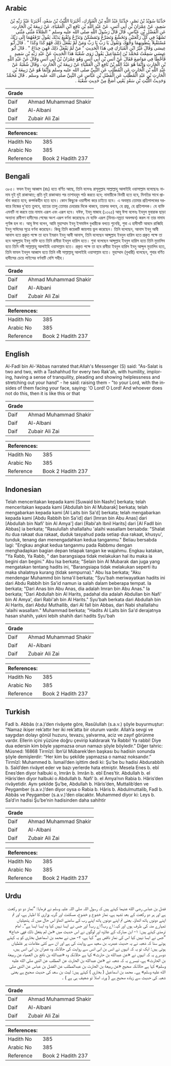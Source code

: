 ## Arabic


<div dir="rtl" lang="ar" style={{fontSize:'larger',backgroundColor:'#f8f9fa',padding:20}}>
حَدَّثَنَا سُوَيْدُ بْنُ نَصْرٍ، حَدَّثَنَا عَبْدُ اللَّهِ بْنُ الْمُبَارَكِ، أَخْبَرَنَا اللَّيْثُ بْنُ سَعْدٍ، أَخْبَرَنَا عَبْدُ رَبِّهِ بْنُ سَعِيدٍ، عَنْ عِمْرَانَ بْنِ أَبِي أَنَسٍ، عَنْ عَبْدِ اللَّهِ بْنِ نَافِعِ ابْنِ الْعَمْيَاءِ، عَنْ رَبِيعَةَ بْنِ الْحَارِثِ، عَنِ الْفَضْلِ بْنِ عَبَّاسٍ، قَالَ قَالَ رَسُولُ اللَّهِ صلى الله عليه وسلم ‏"‏ الصَّلاَةُ مَثْنَى مَثْنَى تَشَهَّدُ فِي كُلِّ رَكْعَتَيْنِ وَتَخَشَّعُ وَتَضَرَّعُ وَتَمَسْكَنُ وَتَذَرَّعُ وَتُقْنِعُ يَدَيْكَ يَقُولُ تَرْفَعُهُمَا إِلَى رَبِّكَ مُسْتَقْبِلاً بِبُطُونِهِمَا وَجْهَكَ وَتَقُولُ يَا رَبِّ يَا رَبِّ وَمَنْ لَمْ يَفْعَلْ ذَلِكَ فَهُوَ كَذَا وَكَذَا ‏"‏ ‏.‏ قَالَ أَبُو عِيسَى وَقَالَ غَيْرُ ابْنِ الْمُبَارَكِ فِي هَذَا الْحَدِيثِ ‏"‏ مَنْ لَمْ يَفْعَلْ ذَلِكَ فَهِيَ خِدَاجٌ ‏"‏ ‏.‏ قَالَ أَبُو عِيسَى سَمِعْتُ مُحَمَّدَ بْنَ إِسْمَاعِيلَ يَقُولُ رَوَى شُعْبَةُ هَذَا الْحَدِيثَ عَنْ عَبْدِ رَبِّهِ بْنِ سَعِيدٍ فَأَخْطَأَ فِي مَوَاضِعَ فَقَالَ عَنْ أَنَسِ بْنِ أَبِي أَنَسٍ وَهُوَ عِمْرَانُ بْنُ أَبِي أَنَسٍ وَقَالَ عَنْ عَبْدِ اللَّهِ بْنِ الْحَارِثِ وَإِنَّمَا هُوَ عَبْدُ اللَّهِ بْنُ نَافِعِ ابْنِ الْعَمْيَاءِ عَنْ رَبِيعَةَ بْنِ الْحَارِثِ ‏.‏ وَقَالَ شُعْبَةُ عَنْ عَبْدِ اللَّهِ بْنِ الْحَارِثِ عَنِ الْمُطَّلِبِ عَنِ النَّبِيِّ صلى الله عليه وسلم وَإِنَّمَا هُوَ عَنْ رَبِيعَةَ بْنِ الْحَارِثِ بْنِ عَبْدِ الْمُطَّلِبِ عَنِ الْفَضْلِ بْنِ عَبَّاسٍ عَنِ النَّبِيِّ صلى الله عليه وسلم ‏.‏ قَالَ مُحَمَّدٌ وَحَدِيثُ اللَّيْثِ بْنِ سَعْدٍ يَعْنِي أَصَحَّ مِنْ حَدِيثِ شُعْبَةَ ‏.‏
</div>
<div style={{backgroundColor:'#f8f9fa',padding:20, marginBottom: 10}}><table> <thead> <tr> <th>Grade</th> <th></th> </tr> </thead> <tbody> <tr><td>Daif</td><td>Ahmad Muhammad Shakir</td></tr><tr><td>Daif</td><td>Al-Albani</td></tr><tr><td>Daif</td><td>Zubair Ali Zai</td></tr></tbody></table><table> <thead> <tr> <th>References:</th> <th></th> </tr> </thead> <tbody><tr><td>Hadith No</td><td>385</td></tr><tr><td>Arabic No</td><td>385</td></tr><tr><td>Reference</td><td>Book 2 Hadith 237</td></tr></tbody></table></div>

## Bengali


<div dir="ltr" lang="bn" style={{fontSize:'larger',backgroundColor:'#f8f9fa',padding:20}}>
৩৮৫। ফযল ইবনু আব্বাস (রাঃ) হতে বর্ণিত আছে, তিনি বলেনঃ রাসূলুল্লাহ সাল্লাল্লাহু আলাইহি ওয়াসাল্লাম বলেছেনঃ নামায দুই দুই রাকাআত; প্রতি দুই রাকাআত পর তাশাহহুদ পাঠ করতে হবে; নামায়ীকে বিনয়ী হতে হবে, মিনতির সাথে প্রার্থনা করতে হবে; কপর্দকহীন হতে হবে। কোন কিছুকে ওয়াসীলা করে চাইতে হবে। এ অবস্থায় তোমার প্রতিপালকের দরবারে নিজের দু'হাত তুলবে, হাতের তালু তোমার চেহারার দিকে থাকবে, তারপর বলবে, হে প্ৰভু, হে প্রতিপালক। যে ব্যক্তি এমনটি না করবে তার নামায এরূপ এবং এরূপ হবে। যঈফ, ইবনু মাজাহ (১৩২৫) আবূ ঈসা বলেনঃ ইবনুল মুবারাক ছাড়া অন্যান্য রাবীগণ হাদীসের শেষের অংশ এরূপ বর্ণনা করেছেনঃ যে ব্যক্তি এরূপ (বিনয়-নম্রতা অবলম্বন) করল না তার নামায পূর্ণাঙ্গ হল না। আবূ ঈসা বলেন, আমি মুহাম্মাদ ইবনু ইসমাঈল বুখারীকে বলতে শুনেছি, শুবা এ হাদীসটি আবদে রাব্বিহি ইবনু সাঈদের সূত্রে বর্ণনা করেছেন। কিন্তু তিনি কয়েকটি জায়গায় ভুল করেছেন। তিনি বলেছেন, আনাস ইবনু আবী আনাস হতে প্রকৃত পক্ষে তা হবে ইমরান ইবনু আবী আনাস, তিনি বলেছেন আব্দুল্লাহ ইবনুল হারিস হতে প্রকৃত পক্ষে তা হবে আব্দুল্লাহ ইবনু নাফি হতে তিনি রাবীয়া ইবনুল হারিস হতে। শুবা বলেছেন আব্দুল্লাহ ইবনুল হারিস হতে তিনি মুত্তালিব হতে তিনি নবী সাল্লাল্লাহু আলাইহি ওয়াসাল্লাম হতে। প্রকৃত পক্ষে তা হবে রাবীয়া ইবনুল হারিস ইবনু আব্দুল মুত্তালিব হতে, তিনি ফাযল ইবনুল আব্বাস হতে তিনি নবী সাল্লাল্লাহু আলাইহি ওয়াসাল্লাম হতে। মুহাম্মাদ (বুখারী) বলেছেন, শুবার বর্ণিত হাদীসের চেয়ে লাইসের বর্ণনাটি বেশি সহীহ।
</div>
<div style={{backgroundColor:'#f8f9fa',padding:20, marginBottom: 10}}><table> <thead> <tr> <th>Grade</th> <th></th> </tr> </thead> <tbody> <tr><td>Daif</td><td>Ahmad Muhammad Shakir</td></tr><tr><td>Daif</td><td>Al-Albani</td></tr><tr><td>Daif</td><td>Zubair Ali Zai</td></tr></tbody></table><table> <thead> <tr> <th>References:</th> <th></th> </tr> </thead> <tbody><tr><td>Hadith No</td><td>385</td></tr><tr><td>Arabic No</td><td>385</td></tr><tr><td>Reference</td><td>Book 2 Hadith 237</td></tr></tbody></table></div>

## English


<div dir="ltr" lang="en" style={{fontSize:'larger',backgroundColor:'#f8f9fa',padding:20}}>
Al-Fadl bin Al-'Abbas narrated that:Allah's Messenger (S) said: "As-Salat is two and two, with a Tashahhud for every two Rak'ah, with humility, imploring, having a sense of tranquility, pleading and showing helplessness and stretching out your hand" - he said: raising them - "to your Lord, with the insides of them facing your face, saying: 'O Lord! O Lord! And whoever does not do this, then it is like this or that
</div>
<div style={{backgroundColor:'#f8f9fa',padding:20, marginBottom: 10}}><table> <thead> <tr> <th>Grade</th> <th></th> </tr> </thead> <tbody> <tr><td>Daif</td><td>Ahmad Muhammad Shakir</td></tr><tr><td>Daif</td><td>Al-Albani</td></tr><tr><td>Daif</td><td>Zubair Ali Zai</td></tr></tbody></table><table> <thead> <tr> <th>References:</th> <th></th> </tr> </thead> <tbody><tr><td>Hadith No</td><td>385</td></tr><tr><td>Arabic No</td><td>385</td></tr><tr><td>Reference</td><td>Book 2 Hadith 237</td></tr></tbody></table></div>

## Indonesian


<div dir="ltr" lang="id" style={{fontSize:'larger',backgroundColor:'#f8f9fa',padding:20}}>
Telah menceritakan kepada kami [Suwaid bin Nashr] berkata; telah menceritakan kepada kami [Abdullah bin Al Mubarak] berkata; telah mengabarkan kepada kami [Al Laits bin Sa'd] berkata; telah mengabarkan kepada kami [Abdu Rabbih bin Sa'id] dari [Imran bin Abu Anas] dari [Abdullah bin Nafi' bin Al Amya'] dari [Rabi'ah Ibnil Harits] dari [Al Fadll bin Abbas] ia berkata; "Rasulullah shallallahu 'alaihi wasallam bersabda: "Shalat itu dua rakaat dua rakaat, duduk tasyahud pada setiap dua rakaat, khusyu', tunduk, tenang dan menengadahkan kedua tanganmu." Beliau bersabda lagi: "Engkau angkat kedua tanganmu pada Rabbmu dengan menghadapkan bagian depan telapak tangan ke wajahmu. Engkau katakan, "Ya Rabb, Ya Rabb, " dan barangsiapa tidak melakukan hal itu maka ia begini dan begini." Abu Isa berkata; "Selain bin Al Mubarak dan juga yang mengatakan tentang hadits ini, "Barangsiapa tidak melakukan seperti itu maka shalatnya kurang (tidak sempurna)." Abu Isa berkata; "Aku mendengar Muhammd bin Isma'il berkata; "Syu'bah meriwayatkan hadits ini dari Abdu Rabbih bin Sa'id namun ia salah dalam beberapa tempat. Ia berkata; "Dari Anas bin Abu Anas, dia adalah Imran bin Abu Anas." Ia berkata; "Dari Abdullah bin Al Harits, padahal dia adalah Abdullan bin Nafi' bin Al Amya', dari Rabi'ah bin Al Harits." Syu'bah berkata dari Abdullah bin Al Harits, dari Abdul Muthallib, dari Al fall bin Abbas, dari Nabi shallallahu 'alaihi wasallam." Muhammad berkata; "Hadits Al Laits bin Sa'd derajatnya hasan shahih, yakni lebih shahih dari hadits Syu'bah
</div>
<div style={{backgroundColor:'#f8f9fa',padding:20, marginBottom: 10}}><table> <thead> <tr> <th>Grade</th> <th></th> </tr> </thead> <tbody> <tr><td>Daif</td><td>Ahmad Muhammad Shakir</td></tr><tr><td>Daif</td><td>Al-Albani</td></tr><tr><td>Daif</td><td>Zubair Ali Zai</td></tr></tbody></table><table> <thead> <tr> <th>References:</th> <th></th> </tr> </thead> <tbody><tr><td>Hadith No</td><td>385</td></tr><tr><td>Arabic No</td><td>385</td></tr><tr><td>Reference</td><td>Book 2 Hadith 237</td></tr></tbody></table></div>

## Turkish


<div dir="ltr" lang="tr" style={{fontSize:'larger',backgroundColor:'#f8f9fa',padding:20}}>
Fadl b. Abbâs (r.a.)’den rivâyete göre, Rasûlullah (s.a.v.) şöyle buyurmuştur: “Namaz ikişer rek’attır her iki rek’atta bir oturum vardır. Allah’a sevgi ve saygıdan dolayı gönül huzuru, tevazu, yalvarma, aciz ve zayıf görünme vardır. Ellerin içini yüzüne doğru çevirip kaldırarak Ya Rabbi! Ya rabbi! Diye dua edersin kim böyle yapmazsa onun namazı şöyle böyledir.” Diğer tahric: Müsned: 16868 Tirmîzî: İbn’ül Mübarek’den başkası bu hadisin sonunda şöyle demişlerdir: “Her kim bu şekilde yapmazsa o namaz noksandır.” Tirmîzî: Muhammed b. İsmail’den işittim dedi ki: Şu’be bu hadisi Abdurabbih b. Saîd’den rivâyet eder ve bazı yerlerde hata etmiştir. Mesela Enes b. ebî Enes’den diyor halbuki o, Imrân b. Imrân b. ebî Enes’tir. Abdullah b. el Hâris’den diyor halbuki o Abdullah b. Nafi’ b. el Amya’nın Rabia b. Hâris’den rivâyetidir. Aynı şekilde Şu’be, Abdullah b. Hâris’den, Muttalib’den ve Peygamber (s.a.v.)’den diyor oysa o Rabia b. Hâris b. Abdulmuttalib, Fadl b. Abbâs ve Peygamber (s.a.v.)’den olacaktır. Muhammed diyor ki: Leys b. Sa’d’ın hadisi Şu’be’nin hadisinden daha sahihtir
</div>
<div style={{backgroundColor:'#f8f9fa',padding:20, marginBottom: 10}}><table> <thead> <tr> <th>Grade</th> <th></th> </tr> </thead> <tbody> <tr><td>Daif</td><td>Ahmad Muhammad Shakir</td></tr><tr><td>Daif</td><td>Al-Albani</td></tr><tr><td>Daif</td><td>Zubair Ali Zai</td></tr></tbody></table><table> <thead> <tr> <th>References:</th> <th></th> </tr> </thead> <tbody><tr><td>Hadith No</td><td>385</td></tr><tr><td>Arabic No</td><td>385</td></tr><tr><td>Reference</td><td>Book 2 Hadith 237</td></tr></tbody></table></div>

## Urdu


<div dir="rtl" lang="ur" style={{fontSize:'larger',backgroundColor:'#f8f9fa',padding:20}}>
فضل بن عباس رضی الله عنہما کہتے ہیں کہ رسول اللہ صلی اللہ علیہ وسلم نے فرمایا: ”نماز دو دو رکعت ہے اور ہر دو رکعت کے بعد تشہد ہے، نماز خشوع و خضوع، مسکنت اور گریہ وزاری کا اظہار ہے، اور تم اپنے دونوں ہاتھ اٹھاؤ۔ یعنی تم اپنے دونوں ہاتھ اپنے رب کے سامنے اٹھاؤ اس حال میں کہ ہتھیلیاں تمہارے منہ کی طرف ہوں اور کہہ: اے رب! اے رب! اور جس نے ایسا نہیں کیا وہ ایسا ایسا ہے“۔ امام ترمذی کہتے ہیں: ۱- ابن مبارک کے علاوہ اور لوگوں نے اس حدیث میں «من لم يفعل ذلك فهي خداج» ”جس نے ایسا نہیں کیا اس کی نماز ناقص ہے“ کہا ہے، ۲- میں نے محمد بن اسماعیل بخاری کو یہ کہتے ہوئے سنا کہ شعبہ نے یہ حدیث عبدربہ بن سعید سے روایت کی ہے اور ان سے کئی مقامات پر غلطیاں ہوئی ہیں: ایک تو یہ کہ انہوں نے انس بن ابی انس سے روایت کی حالانکہ وہ عمران بن ابی انس ہیں، دوسرے یہ کہ انہوں نے «عن عبدالله بن حارث» کہا ہے حالانکہ وہ «عبدالله بن نافع بن العمياء عن ربيعة بن الحارث» ہے، تیسرے یہ کہ شعبہ نے «عن عبدالله بن الحارث عن المطلب عن النبي صلى الله عليه وسلم» کہا ہے حالانکہ صحیح «عن ربيعة بن الحارث بن عبدالمطلب عن الفضل بن عباس عن النبي صلى الله عليه وسلم» ہے۔ محمد بن اسماعیل ( بخاری ) کہتے ہیں: لیث بن سعد کی حدیث صحیح ہے یعنی شعبہ کی حدیث سے زیادہ صحیح ہے ( ورنہ اصلاً تو ضعیف ہی ہے ) ۔
</div>
<div style={{backgroundColor:'#f8f9fa',padding:20, marginBottom: 10}}><table> <thead> <tr> <th>Grade</th> <th></th> </tr> </thead> <tbody> <tr><td>Daif</td><td>Ahmad Muhammad Shakir</td></tr><tr><td>Daif</td><td>Al-Albani</td></tr><tr><td>Daif</td><td>Zubair Ali Zai</td></tr></tbody></table><table> <thead> <tr> <th>References:</th> <th></th> </tr> </thead> <tbody><tr><td>Hadith No</td><td>385</td></tr><tr><td>Arabic No</td><td>385</td></tr><tr><td>Reference</td><td>Book 2 Hadith 237</td></tr></tbody></table></div>